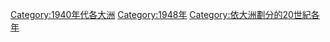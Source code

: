 [[Category:1940年代各大洲|Category:1940年代各大洲]]
[[Category:1948年|Category:1948年]]
[[Category:依大洲劃分的20世紀各年|Category:依大洲劃分的20世紀各年]]